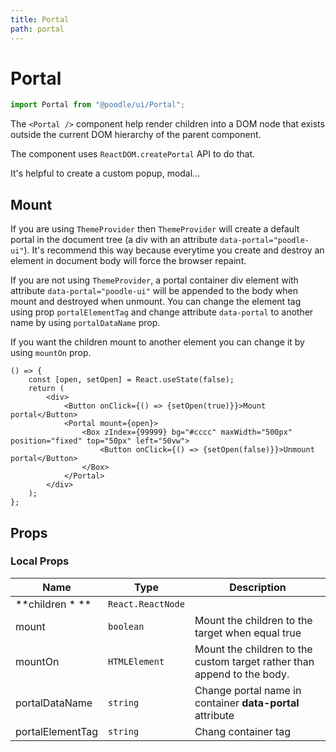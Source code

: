 ```yaml
---
title: Portal
path: portal
---
```


# Portal

```jsx
import Portal from "@poodle/ui/Portal";
```

The `<Portal />` component help render children into a DOM node that exists outside the current DOM hierarchy
of the parent component.

The component uses `ReactDOM.createPortal` API to do that.

It's helpful to create a custom popup, modal...

## Mount

If you are using `ThemeProvider` then `ThemeProvider` will create a default portal in the document tree
(a div with an attribute `data-portal="poodle-ui"`).
It's recommend this way because everytime you create and destroy an element in document body will force the browser repaint.

If you are not using `ThemeProvider`, a portal container div element with attribute `data-portal="poodle-ui"`
will be appended to the body when mount and destroyed when unmount. You can change the element tag using
prop `portalElementTag` and change attribute `data-portal` to another name by using `portalDataName` prop.

If you want the children mount to another element you can change it by using `mountOn` prop.

```jsx-live
() => {
	const [open, setOpen] = React.useState(false);
	return (
		<div>
			<Button onClick={() => {setOpen(true)}}>Mount portal</Button>
			<Portal mount={open}>
				<Box zIndex={99999} bg="#cccc" maxWidth="500px" position="fixed" top="50px" left="50vw">
					<Button onClick={() => {setOpen(false)}}>Unmount portal</Button>
				</Box>
			</Portal>
		</div>
	);
};
```

## Props

[//]: # (GetProps[==PortalProps,Portal/Portal.tsx==])


### Local Props


| Name             | Type              | Description                                                             |
| ---------------- | ----------------- | ----------------------------------------------------------------------- |
| **children \* ** | `React.ReactNode` |                                                                         |
| mount            | `boolean`         | Mount the children to the target when equal true                        |
| mountOn          | `HTMLElement`     | Mount the children to the custom target rather than append to the body. |
| portalDataName   | `string`          | Change portal name in container **data-portal** attribute               |
| portalElementTag | `string`          | Chang container tag                                                     |
				

[//]: # (EndGetProps)
